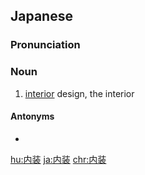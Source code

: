 ==Japanese==
{{ja-kanjitab|ない|そう|yomi=on}}

===Pronunciation===
{{ja-pron|ないそう|y=on}}

===Noun===
{{ja-noun|ないそう}}

# [[interior]] design, the interior

====Antonyms====
* {{ja-r|外装|がいそう}}

[[hu:内装]]
[[ja:内装]]
[[chr:内装]]